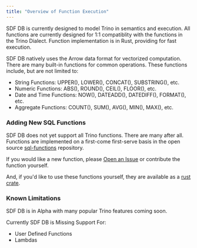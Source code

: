 ```yaml
---
title: "Overview of Function Execution"
---
```


SDF DB is currently designed to model Trino in semantics and execution. All functions are currently designed for 
1:1 compatiblity with the functions in the Trino Dialect. Function implementation is in Rust, providing for fast execution. 

SDF DB natively uses the Arrow data format for vectorized computation. There are many built-in functions for common operations. 
These functions include, but are not limited to:
- String Functions: UPPER(), LOWER(), CONCAT(), SUBSTRING(), etc.
- Numeric Functions: ABS(), ROUND(), CEIL(), FLOOR(), etc.
- Date and Time Functions: NOW(), DATEADD(), DATEDIFF(), FORMAT(), etc.
- Aggregate Functions: COUNT(), SUM(), AVG(), MIN(), MAX(), etc.


### Adding New SQL Functions
SDF DB does not yet support all Trino functions. There are many after all. Functions are implemented on a first-come first-serve basis in the open source 
[sql-functions](https://github.com/sdf-labs/sql-functions) repository.

If you would like a new function, please [Open an Issue](https://github.com/sdf-labs/sql-functions/issues) or contribute the function yourself. 

And, if you'd like to use these functions yourself, they are available as a [rust crate](https://crates.io/crates/sql-functions).

### Known Limitations
SDF DB is in Alpha with many popular Trino features coming soon.

Currently SDF DB is Missing Support For:
* User Defined Functions
* Lambdas

